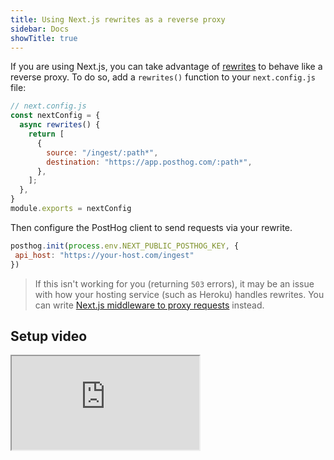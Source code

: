 ```yaml
---
title: Using Next.js rewrites as a reverse proxy
sidebar: Docs
showTitle: true
---
```


If you are using Next.js, you can take advantage of [rewrites](https://nextjs.org/docs/api-reference/next.config.js/rewrites) to behave like a reverse proxy. To do so, add a `rewrites()` function to your `next.config.js` file: 

```js
// next.config.js
const nextConfig = {
  async rewrites() {
    return [
      {
        source: "/ingest/:path*",
        destination: "https://app.posthog.com/:path*",
      },
    ];
  },
}
module.exports = nextConfig
```

Then configure the PostHog client to send requests via your rewrite.

```js
posthog.init(process.env.NEXT_PUBLIC_POSTHOG_KEY, {
 api_host: "https://your-host.com/ingest"
})
```

> If this isn't working for you (returning `503` errors), it may be an issue with how your hosting service (such as Heroku) handles rewrites. You can write [Next.js middleware to proxy requests](/docs/advanced/proxy/nextjs-middleware) instead.

## Setup video

<iframe
  src="https://www.youtube-nocookie.com/embed/MD-jI2moPV0"
  className="rounded shadow-xl"
/>
